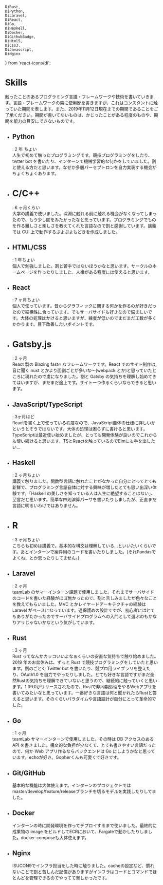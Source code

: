 	DiRust,
	DiPython,
	DiLaravel,
	DiReact,
	DiGo,
	DiHaskell,
	DiDocker,
	DiGithubBadge,
	DiHtml5,
	DiCss3,
    DiJavascript,
    DiNginx
} from 'react-icons/di';

# Skills

触ったことのあるプログラミング言語・フレームワークや技術を書いていきます。言語・フレームワークの隣に使用歴を書きますが、これはコンスタントに触っていた期間を表します。また、2019年11月12日現在までの期間であることをご了承ください。期間が書いてないものは、かじったことがある程度のものや、期間を能力の目安にできないものです。

-   <Card id="python">
        <div><DiPython /><h2>Python</h2></div>
        <p>: 2 年 ちょい<br />人生で初めて触ったプログラミングです。競技プログラミングをしたり、twtter bot を書いたり、インターンで機械学習的な何かをしていました。割と使える方だと思います。なぜか多層パーセプトロンを自力実装する機会がちょくちょくあります。</p>
    </Card>
-   <Card id="c">
        <div><h1>C/C++</h1></div>
        <p>: 6 ヶ月くらい<br />大学の講義で使いました。深淵に触れる前に触れる機会がなくなってしまったので、もう少し闇をみたかったなと思っています。プログラミングでものを作る難しさと楽しさを教えてくれた言語なので割と感謝しています。講義では CUI 上で動作するぷよぷよもどきを作成しました。</p>
    </Card>
-   <Card id="html">
        <div><DiHtml5 /><DiCss3 /><h2>HTML/CSS</h2></div>
        <p>: 1 年ちょい<br />個人で勉強しました。割と苦手ではないほうかなと思います。サークルのホームページを作ったりしました。人権がある程度には使えると思います。</p>
    </Card>
-   <Card id="react">
        <div><DiReact /><h2>React</h2></div>
        <p>: 7 ヶ月ちょい<br/>個人で使っています。昔からグラフィックに関する何かを作るのが好きだったので結構性に合っています。でもサーバサイドも好きなので悩ましいです。大体の処理はかけると思いますが、練度が低いのでまだまだ工数が多くかかります。目下改善したいポイントです。</p>
    </Card>
-   <Card id="gatsby">
        <div><h1>Gatsby.js</h1></div>
        <p>: 2 ヶ月<br />React 製の Blazing fast🔥 なフレームワークです。React でのサイト制作は,音に聞く nuxt とかより面倒ごとが多いな〜(webpack とか)と思っていたところに現れたので虜になりました。割と Gatsby の気持ちを理解し始めてきてはいますが、まだまだ途上です。サイト一つ作るくらいならできると思います。</p>
    </Card>
-   <Card id="javascript">
        <div><DiJavascript/><h2>JavaScript/TypeScript</h2></div>
        <p>: 3ヶ月ほど<br />Reactを書く上で使っている程度なので、JavaScript自体の仕様に詳しいかというとそうではないです。大体の処理は困らずに書けると思います。TypeScriptは最近使い始めましたが、とっても開発体験が良いのでこれからも使い続けると思います。TSとReactを触っているのでElmにも手を出したい...</p>
    </Card>
-   <Card id="haskell">
        <div><DiHaskell /><h2>Haskell</h2></div>
        <p>: 2 ヶ月ちょい<br />講義で触りました。関数型言語に触れたことがなかった自分にとってとても新鮮で、プログラミング言語自体に対する興味が増したとても思い出深い体験です。「Haskell の美しさを知っている人は人生に絶望することはない」、至言だと思います。簡単な四則演算パーサを書いたりしましたが、正直まだ言語に明るいわけではありません。</p>
    </Card>
-   <Card id="r">
        <div><h1>R</h1></div>
        <p>: 3 ヶ月ちょい<br />こちらも初めは講義で。基本的な構文は理解している...といいたいくらいです。あとインターンで案件用のコードを書いたりしました。(それPandasでよくね、とか思ったりしてません。)</p>
    </Card>
-   <Card id="laravel">
        <div><DiLaravel /><h2>Laravel</h2></div>
        <p>: 2 ヶ月<br />teamLab のサマーインターン課題で使用しました。それまでサーバサイドのコードを書いた経験がほぼ無かったので、割と苦しみましたが色々なことを教えてもらいました。MVC とかレイヤードアーキテクチャの経験は Laravel がベースになっています。過保護めの設計ですが、初心者にはとてもありがたかったのでサーバサイドプログラムへの入門として選ぶのもかなりアリじゃないかなという気がしています。</p>
    </Card>
-   <Card id="rust">
        <div><DiRust /><h2>Rust</h2></div>
        <p>: 3 ヶ月<br />Rust ってなんかカッコいいよなぁくらいの安直な気持ちで触り始めました。2019 年のお盆休みは、ずっと Rust で競技プログラミングをしていたと思います。例のごとく Twitter bot を書いたり、競プロ用ライブラリを整えたり、OAuth1.0 を自力でやったりしました。とても好きな言語ですがまだ全然Rustの気持ちを理解できていないと思うので、継続的に触っていくと思います。1.39.0がリリースされたので、Rustで非同期処理をやるWebアプリを書いてみたいなと思っています。一番好きな言語は何と聞かれたらRustと答えると思います。そのくらいパラダイムや言語設計が自分にとって革命的でした。</p>
    </Card>
-   <Card id="go">
        <div><DiGo /><h2>Go</h2></div>
        <p>: 1 ヶ月<br />teamLab サマーインターンで使用しました。その時は DB アクセスのある API を書きました。構文的な負担が少なくて、とても書きやすい言語だったので、何か Web アプリ作るならバックエンドは Go にしようかなと思っています。echoが好き。Gopherくんも可愛くて好きです。</p>
    </Card>

-   <Card id="git">
        <div><DiGithubBadge /><h2>Git/GitHub</h2></div>
        <p>基本的な機能は大体使えます。インターンのプロジェクトではmaster/develop/feature/releaseブランチを切るモデルを実践したりしてました。</p>
    </Card>
-   <Card id="docker">
        <div><DiDocker /><h2>Docker</h2></div>
        <p>インターンの時に開発環境を作ってデプロイするまで使いました。最終的に成果物の image をビルドしてECRにおいて、Fargateで動かしたりしました。docker-composeも大体使えます。</p>
    </Card>
-   <Card id="nginx">
        <div><DiNginx /><h2>Nginx</h2></div>
        <p>ISUCON9でインフラ担当をした時に触りました。cacheの設定など、慣れないことで割と苦しんだ記憶がありますがインフラはコードとコマンドでほとんどを管理できるのでやってて楽しかったです。</p>
    </Card>